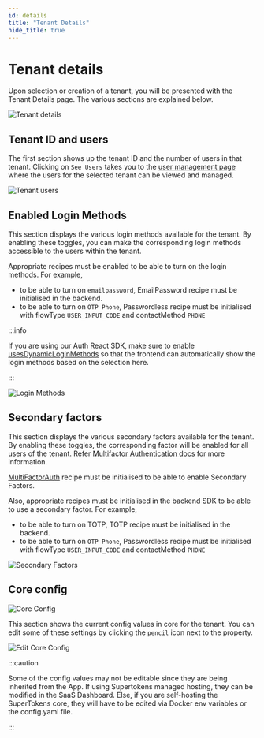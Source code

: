 ```yaml
---
id: details
title: "Tenant Details"
hide_title: true
---
```


<!-- COPY SECTION -->
<!-- ./userdashboard/tenant-management/details.mdx -->
<!-- 1 -->

# Tenant details

Upon selection or creation of a tenant, you will be presented with the Tenant Details page. The various sections are explained below.

<img src="/img/dashboard/tenant-management/details.png" alt="Tenant details"/>

## Tenant ID and users

The first section shows up the tenant ID and the number of users in that tenant. Clicking on `See Users` takes you to the [user management page](/docs/userdashboard/users-listing-and-details) where the users for the selected tenant can be viewed and managed.

<img src="/img/dashboard/tenant-management/tenant-users.png" alt="Tenant users"/>


## Enabled Login Methods

This section displays the various login methods available for the tenant. By enabling these toggles, you can make the corresponding login methods accessible to the users within the tenant.

Appropriate recipes must be enabled to be able to turn on the login methods. For example, 

- to be able to turn on `emailpassword`, EmailPassword recipe must be initialised in the backend.
- to be able to turn on `OTP Phone`, Passwordless recipe must be initialised with flowType `USER_INPUT_CODE` and contactMethod `PHONE`

:::info

If you are using our Auth React SDK, make sure to enable [usesDynamicLoginMethods](/docs/passwordless/common-customizations/multi-tenancy/common-domain-login#step-3-tell-supertokens-about-the-saved-tenantid-from-the-previous-step) so that the frontend can automatically show the login methods based on the selection here.

:::

<img src="/img/dashboard/tenant-management/login-methods.png" alt="Login Methods"/>

## Secondary factors

This section displays the various secondary factors available for the tenant. By enabling these toggles, the corresponding factor will be enabled for all users of the tenant. Refer [Multifactor Authentication docs](/docs/mfa/introduction) for more information.

[MultiFactorAuth](/docs/mfa/backend-setup) recipe must be initialised to be able to enable Secondary Factors.

Also, appropriate recipes must be initialised in the backend SDK to be able to use a secondary factor. For example,

- to be able to turn on TOTP, TOTP recipe must be initialised in the backend.
- to be able to turn on `OTP Phone`, Passwordless recipe must be initialised with flowType `USER_INPUT_CODE` and contactMethod `PHONE`

<img src="/img/dashboard/tenant-management/secondary-factors.png" alt="Secondary Factors"/>

## Core config

<img src="/img/dashboard/tenant-management/core-config.png" alt="Core Config"/>

This section shows the current config values in core for the tenant. You can edit some of these settings by clicking the `pencil` icon next to the property.

<img src="/img/dashboard/tenant-management/edit-core-config.png" alt="Edit Core Config"/>

:::caution

Some of the config values may not be editable since they are being inherited from the App. If using Supertokens managed hosting, they can be modified in the SaaS Dashboard. Else, if you are self-hosting the SuperTokens core, they will have to be edited via Docker env variables or the config.yaml file.

:::

<!-- END COPY SECTION -->
